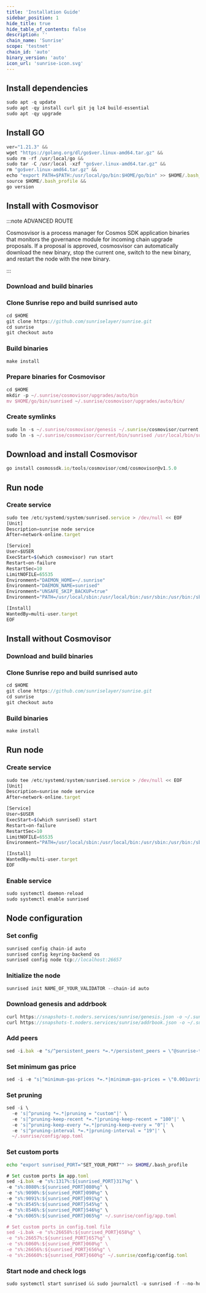 ```yaml
---
title: 'Installation Guide'
sidebar_position: 1
hide_title: true
hide_table_of_contents: false
description: ''
chain_name: 'Sunrise'
scope: 'testnet'
chain_id: 'auto'
binary_version: 'auto'
icon_url: 'sunrise-icon.svg'
---
```



<PageTitle
  iconUrl="img/sunrise-icon.svg"
  title="Sunrise Installation Guide"
  chainId="auto"
  version="auto"
/>

## Install dependencies

```js
sudo apt -q update
sudo apt -qy install curl git jq lz4 build-essential
sudo apt -qy upgrade
```

## Install GO

```js
ver="1.21.3" &&
wget "https://golang.org/dl/go$ver.linux-amd64.tar.gz" &&
sudo rm -rf /usr/local/go &&
sudo tar -C /usr/local -xzf "go$ver.linux-amd64.tar.gz" &&
rm "go$ver.linux-amd64.tar.gz" &&
echo "export PATH=$PATH:/usr/local/go/bin:$HOME/go/bin" >> $HOME/.bash_profile &&
source $HOME/.bash_profile &&
go version
```

## Install with Cosmovisor

:::note ADVANCED ROUTE

Cosmosvisor is a process manager for Cosmos SDK application binaries that monitors the governance module for incoming chain upgrade proposals. If a proposal is approved, cosmosvisor can automatically download the new binary, stop the current one, switch to the new binary, and restart the node with the new binary.

:::

### Download and build binaries

### Clone Sunrise repo and build sunrised auto

```js
cd $HOME
git clone https://github.com/sunriselayer/sunrise.git
cd sunrise
git checkout auto
```

### Build binaries

```js
make install
```

### Prepare binaries for Cosmovisor

```js
cd $HOME
mkdir -p ~/.sunrise/cosmovisor/upgrades/auto/bin
mv $HOME/go/bin/sunrised ~/.sunrise/cosmovisor/upgrades/auto/bin/
```

### Create symlinks

```js
sudo ln -s ~/.sunrise/cosmovisor/genesis ~/.sunrise/cosmovisor/current -f
sudo ln -s ~/.sunrise/cosmovisor/current/bin/sunrised /usr/local/bin/sunrised -f
```

## Download and install Cosmovisor

```js
go install cosmossdk.io/tools/cosmovisor/cmd/cosmovisor@v1.5.0
```

## Run node

### Create service

```js
sudo tee /etc/systemd/system/sunrised.service > /dev/null << EOF
[Unit]
Description=sunrise node service
After=network-online.target

[Service]
User=$USER
ExecStart=$(which cosmovisor) run start
Restart=on-failure
RestartSec=10
LimitNOFILE=65535
Environment="DAEMON_HOME=~/.sunrise"
Environment="DAEMON_NAME=sunrised"
Environment="UNSAFE_SKIP_BACKUP=true"
Environment="PATH=/usr/local/sbin:/usr/local/bin:/usr/sbin:/usr/bin:/sbin:/bin:/usr/games:/usr/local/games:/snap/bin:~/.sunrise/cosmovisor/current/bin"

[Install]
WantedBy=multi-user.target
EOF
```

## Install without Cosmovisor

### Download and build binaries

### Clone Sunrise repo and build sunrised auto

```js
cd $HOME
git clone https://github.com/sunriselayer/sunrise.git
cd sunrise
git checkout auto
```

### Build binaries

```js
make install
```

## Run node

### Create service

```js
sudo tee /etc/systemd/system/sunrised.service > /dev/null << EOF
[Unit]
Description=sunrise node service
After=network-online.target

[Service]
User=$USER
ExecStart=$(which sunrised) start
Restart=on-failure
RestartSec=10
LimitNOFILE=65535
Environment="PATH=/usr/local/sbin:/usr/local/bin:/usr/sbin:/usr/bin:/sbin:/bin:/usr/games:/usr/local/games:/snap/bin"

[Install]
WantedBy=multi-user.target
EOF
```

### Enable service

```js
sudo systemctl daemon-reload
sudo systemctl enable sunrised
```

## Node configuration

### Set config

```js
sunrised config chain-id auto
sunrised config keyring-backend os
sunrised config node tcp://localhost:26657
```

### Initialize the node

```js
sunrised init NAME_OF_YOUR_VALIDATOR --chain-id auto
```

### Download genesis and addrbook

```js
curl https://snapshots-t.noders.services/sunrise/genesis.json -o ~/.sunrise/config/genesis.json
curl https://snapshots-t.noders.services/sunrise/addrbook.json -o ~/.sunrise/config/addrbook.json
```

### Add peers

```js
sed -i.bak -e "s/^persistent_peers *=.*/persistent_peers = \"@sunrise-t-rpc.noders.services:\"/" ~/.sunrise/config/config.toml
```

### Set minimum gas price

```js
sed -i -e "s|^minimum-gas-prices *=.*|minimum-gas-prices = \"0.001uvrise\"|" ~/.sunrise/config/app.toml
```

### Set pruning

```js
sed -i \
  -e 's|^pruning *=.*|pruning = "custom"|' \
  -e 's|^pruning-keep-recent *=.*|pruning-keep-recent = "100"|' \
  -e 's|^pruning-keep-every *=.*|pruning-keep-every = "0"|' \
  -e 's|^pruning-interval *=.*|pruning-interval = "19"|' \
  ~/.sunrise/config/app.toml
```

### Set custom ports

```bash
echo "export sunrised_PORT="SET_YOUR_PORT"" >> $HOME/.bash_profile
```

```js
# Set custom ports in app.toml
sed -i.bak -e "s%:1317%:${sunrised_PORT}317%g" \
-e "s%:8080%:${sunrised_PORT}080%g" \
-e "s%:9090%:${sunrised_PORT}090%g" \
-e "s%:9091%:${sunrised_PORT}091%g" \
-e "s%:8545%:${sunrised_PORT}545%g" \
-e "s%:8546%:${sunrised_PORT}546%g" \
-e "s%:6065%:${sunrised_PORT}065%g" ~/.sunrise/config/app.toml

# Set custom ports in config.toml file
sed -i.bak -e "s%:26658%:${sunrised_PORT}658%g" \
-e "s%:26657%:${sunrised_PORT}657%g" \
-e "s%:6060%:${sunrised_PORT}060%g" \
-e "s%:26656%:${sunrised_PORT}656%g" \
-e "s%:26660%:${sunrised_PORT}660%g" ~/.sunrise/config/config.toml
```

### Start node and check logs

```js
sudo systemctl start sunrised && sudo journalctl -u sunrised -f --no-hostname -o cat
```

